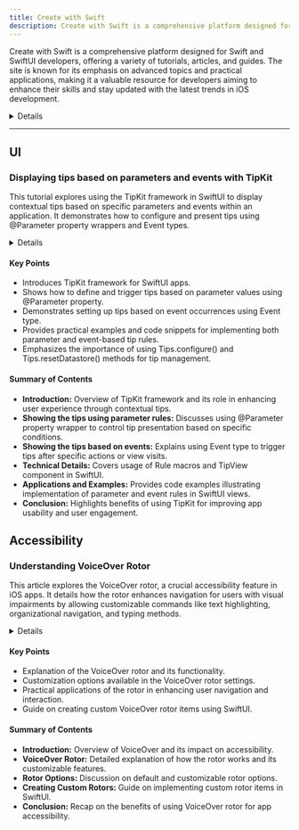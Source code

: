 ```yaml
---
title: Create with Swift
description: Create with Swift is a comprehensive platform designed for Swift and SwiftUI developers, offering a variety of tutorials, articles, and guides. The site is known for its emphasis on advanced topics and practical applications, making it a valuable resource for developers aiming to enhance their skills and stay updated with the latest trends in iOS development.
---
```


Create with Swift is a comprehensive platform designed for Swift and SwiftUI developers, offering a variety of tutorials, articles, and guides. The site is known for its emphasis on advanced topics and practical applications, making it a valuable resource for developers aiming to enhance their skills and stay updated with the latest trends in iOS development.

<details>
**URL:** https://www.createwithswift.com

**Authors:** `Create with Swift Team`

**Complexity Levels:**
   - **Beginner:** 40%
   - **Intermediate:** 35%
   - **Advanced:** 25%

**Frequency of Posting:**  Weekly

**Types of Content:**
   - **Tutorials:** 60% (Step-by-step guides and practical examples)
   - **Articles:** 30% (In-depth articles and best practices)
   - **News:** 5% (Updates on Swift and iOS development)
   - **Interviews:** 5% (Insights from industry professionals)

**Additional Features:**
   - **Newsletter:** Available for regular updates and news.
   - **E-Books/Guides:** Downloadable e-books and guides for in-depth learning.
   - **Certifications:** Available for completed courses and tutorials, offering a credential for developers.
</details>

<LinkCard title="Visit Create with Swift" href="https://www.createwithswift.com" />

---

## UI

### Displaying tips based on parameters and events with TipKit

This tutorial explores using the TipKit framework in SwiftUI to display contextual tips based on specific parameters and events within an application. It demonstrates how to configure and present tips using @Parameter property wrappers and Event types.

<details>

**URL:** https://www.createwithswift.com/displaying-tips-based-on-parameters-and-events-with-tipkit  
**Published:** Jun 29, 2024  
**Last Updated:** N/A  
**Authors:**
`Tiago Gomes Pereira`, `Matteo Altobello`  
**Tags:**
`SwiftUI`, `TipKit`, `iOS Development`, `Parameter Rules`, `Event Rules`

</details>

#### Key Points

- Introduces TipKit framework for SwiftUI apps.
- Shows how to define and trigger tips based on parameter values using @Parameter property.
- Demonstrates setting up tips based on event occurrences using Event type.
- Provides practical examples and code snippets for implementing both parameter and event-based tip rules.
- Emphasizes the importance of using Tips.configure() and Tips.resetDatastore() methods for tip management.

#### Summary of Contents

- **Introduction:** Overview of TipKit framework and its role in enhancing user experience through contextual tips.
- **Showing the tips using parameter rules:** Discusses using @Parameter property wrapper to control tip presentation based on specific conditions.
- **Showing the tips based on events:** Explains using Event type to trigger tips after specific actions or view visits.
- **Technical Details:** Covers usage of Rule macros and TipView component in SwiftUI.
- **Applications and Examples:** Provides code examples illustrating implementation of parameter and event rules in SwiftUI views.
- **Conclusion:** Highlights benefits of using TipKit for improving app usability and user engagement.

<LinkCard title="Read Full Article" href="https://www.createwithswift.com/displaying-tips-based-on-parameters-and-events-with-tipkit" />

## Accessibility

### Understanding VoiceOver Rotor
This article explores the VoiceOver rotor, a crucial accessibility feature in iOS apps. It details how the rotor enhances navigation for users with visual impairments by allowing customizable commands like text highlighting, organizational navigation, and typing methods.

<details>

**URL:** https://www.createwithswift.com/understanding-accessibility-rotors-and-how-to-use-them  
**Published:** Jun 27, 2024  
**Last Updated:** N/A  
**Authors:**
 - Pasquale Vittoriosi
 - Matteo Altobello

**Tags:**
`Accessibility`, `VoiceOver`, `iOS Development`, `SwiftUI`

</details>

#### Key Points

- Explanation of the VoiceOver rotor and its functionality.
- Customization options available in the VoiceOver rotor settings.
- Practical applications of the rotor in enhancing user navigation and interaction.
- Guide on creating custom VoiceOver rotor items using SwiftUI.

#### Summary of Contents

- **Introduction:** Overview of VoiceOver and its impact on accessibility.
- **VoiceOver Rotor:** Detailed explanation of how the rotor works and its customizable features.
- **Rotor Options:** Discussion on default and customizable rotor options.
- **Creating Custom Rotors:** Guide on implementing custom rotor items in SwiftUI.
- **Conclusion:** Recap on the benefits of using VoiceOver rotor for app accessibility.

<LinkCard title="Read Full Article" href="https://www.createwithswift.com/understanding-accessibility-rotors-and-how-to-use-them/" />
